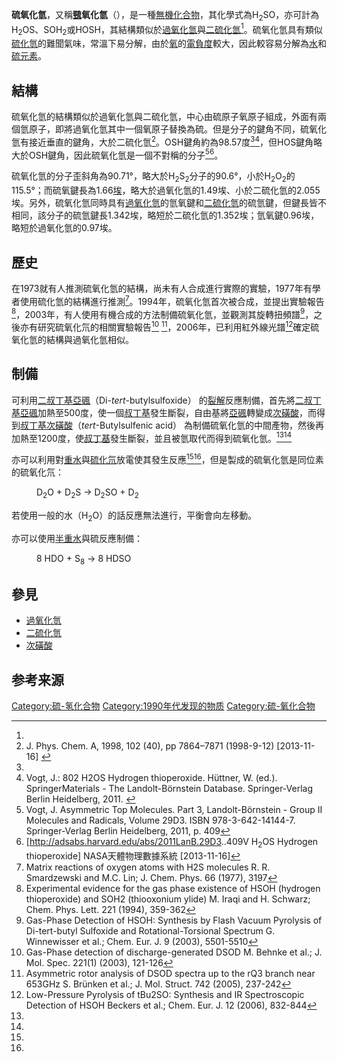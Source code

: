 {{NoteTA|G1=Chemistry}}
{{Chembox
|IUPACName = hydrogen thioperoxide
|OtherNames = Sulfanol、Sulfenic acid<br/>巰氧化氫、次磺酸、硫代过氧化氢
|ImageFileL1 = Hydrogen-thioperoxide-3D-balls.png
|ImageSizeL1 = 130
|ImageNameL1 = 硫氧化氫的球棍模型
|ImageFileR1 = Hydrogen-thioperoxide-3D-vdW.png
|ImageSizeR1 = 130
|ImageNameR1 = 硫氧化氫的空間填充模型
|Section1 = {{Chembox Identifiers
| CASNo = 62607-44-7
| CASNo_Ref = {{cascite|correct|CAS}}
| SMILES  =  SO
| InChI = 1S/H2OS/c1-2/h1-2H
| InChIKey = RVEZZJVBDQCTEF-UHFFFAOYSA-N
| CASOther  = <nowiki></nowiki>
{{NewLine|Gmelin|672 |table}}
| RTECS  =  WP4100000
| ChEBI  =  37858
|   PubChem  =  447587
|   ChemSpiderID  =  394637
|   StdInChI  =  1S/H2OS/c1-2/h1-2H
|   StdInChIKey  =  RVEZZJVBDQCTEF-UHFFFAOYSA-N
|  Gmelin  =  672
}}
|Section2 = {{Chembox Properties
|Formula = H<sub>2</sub>SO
|MolarMass = 50.08
|Appearance = 淡黃偏青色液體
|  Density = 1.249 g/cm<sup>3</sup><ref>[http://www.guidechem.com/reference/dic-697117.html sulfanol(CAS No. 12653-83-7;37281-09-7)] {{Wayback|url=http://www.guidechem.com/reference/dic-697117.html |date=20160305115020 }} guidechem.com [2013-11-17]</ref>
}}
|Section7 = {{Chembox Hazards
|FlashPt = 
|  LD50 = 2149 mg/kg （大鼠口服）<ref>GTPPAF Gigiena Truda i Professional'naya Patologiya v Estonskoi SSR. Labor Hygiene and Occupational Pathology in the Estonian SSR. (Institut Eksperimental'noi i Klinicheskoi Meditsiny Ministerstva Zdravookhraneniya Estonskoi SSR, Tallinn, USSR) V.8- 1972- Volume(issue)/page/year: 8,115,1972</ref>
}}
|Section8 = {{Chembox Related
|OtherCpds = [[过氧化氢|过氧化氢]]
}}}}
'''硫氧化氫'''，又稱'''[[巰|巰]]氧化氫'''（{{Lang-en|hydrogen thioperoxide}}），是一種[[無機化合物|無機化合物]]，其化學式為H<sub>2</sub>SO，亦可計為H<sub>2</sub>OS、SOH<sub>2</sub>或HOSH，其結構類似於[[過氧化氫|過氧化氫]]與[[二硫化氫|二硫化氫]]<ref name="G.Winnewisser"/>。硫氧化氫具有類似[[硫化氫|硫化氫]]的難聞氣味，常溫下易分解，由於[[氧|氧]]的[[電負度|電負度]]較大，因此較容易分解為[[水|水]]和[[硫|硫]][[單質|元素]]。

== 結構 ==
硫氧化氫的結構類似於過氧化氫與二硫化氫，中心由硫原子氧原子組成，外面有兩個氫原子，即將過氧化氫其中一個氧原子替換為硫。但是分子的鍵角不同，硫氧化氫有接近垂直的鍵角，大於二硫化氫<ref>J. Phys. Chem. A, 1998, 102 (40), pp 7864–7871 (1998-9-12) [2013-11-16] {{doi|10.1021/jp981841j}}</ref>。OSH鍵角約為98.57度<ref name="G.Winnewisser"/><ref>Vogt, J.: 802 H2OS Hydrogen thioperoxide. Hüttner, W. (ed.). SpringerMaterials - The Landolt-Börnstein Database. Springer-Verlag Berlin Heidelberg, 2011. {{doi|10.1007/978-3-642-14145-4_224}}</ref>，但HOS鍵角略大於OSH鍵角，因此硫氧化氫是一個不對稱的分子<ref>Vogt, J. Asymmetric Top Molecules. Part 3, Landolt-Börnstein - Group II Molecules and Radicals, Volume 29D3. ISBN 978-3-642-14144-7. Springer-Verlag Berlin Heidelberg, 2011, p. 409</ref><ref>[http://adsabs.harvard.edu/abs/2011LanB.29D3..409V H<sub>2</sub>OS Hydrogen thioperoxide] {{Wayback|url=http://adsabs.harvard.edu/abs/2011LanB.29D3..409V |date=20181017194439 }} NASA天體物理數據系統 [2013-11-16]</ref>。

硫氧化氫的分子歪斜角為90.71°，略大於H<sub>2</sub>S<sub>2</sub>分子的90.6°，小於H<sub>2</sub>O<sub>2</sub>的115.5°；而硫氧鍵長為1.66[[埃|埃]]，略大於過氧化氫的1.49埃、小於二硫化氫的2.055埃。另外，硫氧化氫同時具有[[過氧化氫|過氧化氫]]的氫氧鍵和[[二硫化氫|二硫化氫]]的硫氫鍵，但鍵長皆不相同，該分子的硫氫鍵長1.342埃，略短於二硫化氫的1.352埃；氫氧鍵0.96埃，略短於過氧化氫的0.97埃。

== 歷史 ==
在1973就有人推測硫氧化氫的結構，尚未有人合成進行實際的實驗，1977年有學者使用硫化氫的結構進行推測<ref>Matrix reactions of oxygen atoms with H2S molecules
R. R. Smardzewski and M.C. Lin; J. Chem. Phys. 66 (1977), 3197</ref>。1994年，硫氧化氫首次被合成，並提出實驗報告<ref>Experimental evidence for the gas phase existence of HSOH (hydrogen thioperoxide) and SOH2 (thiooxonium ylide) 
M. Iraqi and H. Schwarz; Chem. Phys. Lett. 221 (1994), 359-362</ref>，2003年，有人使用有機合成的方法制備硫氧化氫，並觀測其旋轉扭頻譜<ref name="G.Winnewisser">Gas-Phase Detection of HSOH: Synthesis by Flash Vacuum Pyrolysis of Di-tert-butyl Sulfoxide and Rotational-Torsional Spectrum
G. Winnewisser et al.; Chem. Eur. J. 9 (2003), 5501-5510</ref>，之後亦有研究硫氧化氘的相關實驗報告<ref name="M.Behnke">Gas-Phase detection of discharge-generated DSOD
M. Behnke et al.; J. Mol. Spec. 221(1) (2003), 121-126</ref>
<ref name="S.Brünken">Asymmetric rotor analysis of DSOD spectra 
up to the rQ3 branch near 653GHz
S. Brünken et al.; J. Mol. Struct. 742 (2005), 237-242</ref>，2006年，已利用紅外線光譜<ref name="Beckers">Low-Pressure Pyrolysis of tBu2SO: Synthesis and IR Spectroscopic Detection of HSOH
Beckers et al.; Chem. Eur. J. 12 (2006), 832-844</ref>確定硫氧化氫的結構與過氧化氫相似。

== 制備 ==
可利用[[二叔丁基亞碸|二叔丁基亞碸]]（Di-''tert''-butylsulfoxide）
的[[裂解|裂解]]反應制備，首先將[[二叔丁基亞碸|二叔丁基亞碸]]加熱至500度，使一個[[叔丁基|叔丁基]]發生斷裂，自由基將[[亞碸|亞碸]]轉變成[[次磺酸|次磺酸]]，而得到[[叔丁基次磺酸|叔丁基次磺酸]]（''tert''-Butylsulfenic acid）
為制備硫氧化氫的中間產物，然後再加熱至1200度，使[[叔丁基|叔丁基]]發生斷裂，並且被氫取代而得到硫氧化氫。<ref name="G.Winnewisser"/><ref name="Beckers"/>

亦可以利用對[[重水|重水]]與[[硫化氘|硫化氘]]放電使其發生反應<ref name="M.Behnke"/><ref name="S.Brünken"/>，但是製成的硫氧化氫是同位素的硫氧化氘：
:D<sub>2</sub>O + D<sub>2</sub>S → D<sub>2</sub>SO + D<sub>2</sub>
若使用一般的水（H<sub>2</sub>O）的話反應無法進行，平衡會向左移動。

亦可以使用[[半重水|半重水]]與硫反應制備：
:8 HDO + S<sub>8</sub> → 8 HDSO

== 參見 ==
*[[過氧化氫|過氧化氫]]
*[[二硫化氫|二硫化氫]]
*[[次磺酸|次磺酸]]

==参考来源==
{{Reflist}}

{{無機硫化合物}}

[[Category:硫-氢化合物|Category:硫-氢化合物]]
[[Category:1990年代发现的物质|Category:1990年代发现的物质]]
[[Category:硫-氧化合物|Category:硫-氧化合物]]